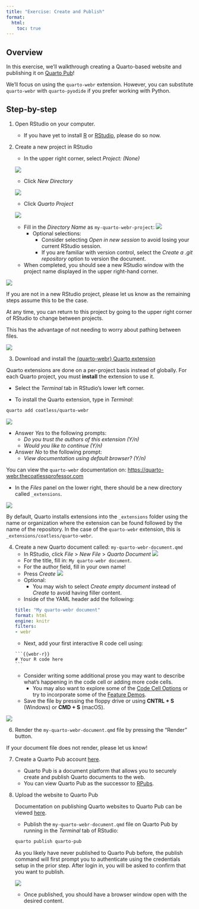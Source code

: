 ```yaml
---
title: "Exercise: Create and Publish"
format: 
  html:
    toc: true
---
```


## Overview

In this exercise, we'll walkthrough creating a Quarto-based website and publishing it on [Quarto Pub](https://quartopub.com)!

We'll focus on using the `quarto-webr` extension. However, you can substitute `quarto-webr` with `quarto-pyodide` if you prefer working with Python.
   
## Step-by-step

1. Open RStudio on your computer.
   - If you have yet to install [R](https://cran.r-project.org/) or [RStudio](https://posit.co/download/rstudio-desktop/), please do so now.

2. Create a new project in RStudio
   - In the upper right corner, select *Project: (None)*

   ![](assets/rstudio-walkthrough/rstudio-quarto-project-01-create-new-rstudio-project.png){fig-alt="A screenshot showing how to create a new project by going to the upper right corner of RStudio."}
   
   - Click *New Directory*

   ![](assets/rstudio-walkthrough/rstudio-quarto-project-02-create-in-new-directory.png){fig-alt="A screenshot showing the selection of 'New Directory' in the RStudio's New Project Wizard."}

   - Click *Quarto Project*

   ![](assets/rstudio-walkthrough/rstudio-quarto-project-03-create-quarto-project.png){fig-alt="A screenshot showing the selection of 'Quarto Project' under Project Type in the RStudio's New Project Wizard."}

   - Fill in the *Directory Name* as `my-quarto-webr-project`: 
     ![](assets/rstudio-walkthrough/rstudio-quarto-project-04-quarto-project-details.png){fig-alt="A screenshot showing how to create a new project by going to the upper right corner of RStudio."}
     - Optional selections: 
        - Consider selecting *Open in new session* to avoid losing your current RStudio session.
        - If you are familiar with version control, select the *Create a .git repository* option to version the document.
   - When completed, you should see a new RStudio window with the project name displayed in the upper right-hand corner.

![](assets/rstudio-walkthrough/rstudio-quarto-project-05-refreshed-quarto-project.png){fig-alt="A screenshot showing a newly opened RStudio instance set to the `my-quarto-webr-project` location."}

:::{.callout-important}
If you are not in a new RStudio project, please let us know as the remaining steps assume this to be the case.
:::

:::{.callout-note}
At any time, you can return to this project by going to the upper right corner of RStudio to change between projects.

This has the advantage of not needing to worry about pathing between files.
:::

![](assets/rstudio-walkthrough/rstudio-quarto-project-06-close-and-revisit-project.png){fig-alt="A screenshot showing how to open and close an RStudio project by going to the upper right corner of RStudio."}

3. Download and install the [{quarto-webr} Quarto extension](https://github.com/coatless/quarto-webr)

:::{.callout-important}
Quarto extensions are done on a per-project basis instead of globally. For each Quarto project, you must **install** the extension to use it.
:::
   
   - Select the *Terminal* tab in RStudio's lower left corner.

   - To install the Quarto extension, type in *Terminal*:

```sh
quarto add coatless/quarto-webr
```

![](assets/rstudio-walkthrough/rstudio-quarto-project-07-add-quarto-extension.png){fig-alt="A screenshot showing how to install the {quarto-webr} extension in RStudio's Terminal panel."}

   - Answer *Yes* to the following prompts:
     - *Do you trust the authors of this extension (Y/n)*
     - *Would you like to continue (Y/n)*
   - Answer *No* to the following prompt:
     - *View documentation using default browser? (Y/n)*

:::{.callout-note}
You can view the `quarto-webr` documentation on:
<https://quarto-webr.thecoatlessprofessor.com>
:::

   - In the *Files* panel on the lower right, there should be a new directory called  `_extensions`.

![](assets/rstudio-walkthrough/rstudio-quarto-project-08-quarto-extension-installed.png){fig-alt="A screenshot showing that the {quarto-webr} extension is successfully installed since the `_extensions` folder is present."}

:::{.callout-note}
By default, Quarto installs extensions into the `_extensions` folder using the name or organization where the extension can be found followed by the name of the repository. In the case of the `quarto-webr` extension, this is `_extensions/coatless/quarto-webr`.
:::

4. Create a new Quarto document called: `my-quarto-webr-document.qmd`
   - In RStudio, click *File* > *New File* > *Quarto Document*
![](assets/rstudio-walkthrough/rstudio-quarto-project-09-create-quarto-document.png){fig-alt="A screenshot showing how to create a new Quarto document."}
   - For the title, fill in: `My quarto-webr document`.
   - For the author field, fill in your own name!
   - Press *Create*
![](assets/rstudio-walkthrough/rstudio-quarto-project-10-fill-in-title-and-press-create.png){fig-alt="A screenshot showing how to fill in the New Quarto Document wizard."}
   - Optional:
     - You may wish to select *Create empty document* instead of *Create* to avoid having filler content.
   - Inside of the YAML header add the following:
    ```yml
    title: "My quarto-webr document"
    format: html
    engine: knitr
    filters:
    - webr
    ```
   - Next, add your first interactive R code cell using:
    ````qmd
    ```{{webr-r}}
    # Your R code here
    ```
    ````
   - Consider writing some additional prose you may want to describe what's happening in the code cell or adding more code cells.
     - You may also want to explore some of the [Code Cell Options](https://quarto-webr.thecoatlessprofessor.com/qwebr-cell-options.html) or try to incorporate some of the [Feature Demos](https://quarto-webr.thecoatlessprofessor.com/demos/qwebr-feature-demos.html).

   - Save the file by pressing the floppy drive or using **CNTRL + S** (Windows) or **CMD + S** (macOS).

![](assets/rstudio-walkthrough/rstudio-quarto-project-11-save-file.png){fig-alt="A screenshot showing the Quarto document being saved."}


6. Render the `my-quarto-webr-document.qmd` file by pressing the "Render" button.

:::{.callout-note}
If your document file does not render, please let us know!
:::

7. Create a Quarto Pub account [here](https://quartopub.com/).
   - Quarto Pub is a document platform that allows you to securely create and publish Quarto documents to the web.
   - You can view Quarto Pub as the successor to [RPubs](https://rpubs.com/).

8. Upload the website to Quarto Pub
   
   ::: {.callout-note}
   Documentation on publishing Quarto websites to Quarto Pub can be viewed [here](https://quarto.org/docs/publishing/quarto-pub.html).
   :::
   
   - Publish the `my-quarto-webr-document.qmd` file on Quarto Pub by running in the *Terminal* tab of RStudio:
    ```sh
    quarto publish quarto-pub
    ```
:::{.callout-important}
As you likely have never published to Quarto Pub before, the publish command will first prompt you to authenticate using the credentials setup in the prior step. After login in, you will be asked to confirm that you want to publish.
:::
![](assets/rstudio-walkthrough/rstudio-quarto-project-12-publish-quarto-pub.png){fig-alt="A screenshot showing how to publish the Quarto document onto Quarto Pub by using Terminal."}

   - Once published, you should have a browser window open with the desired content.
